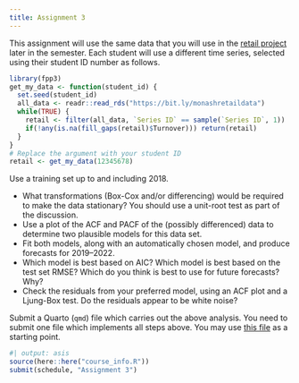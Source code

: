 ```yaml
---
title: Assignment 3
---
```


This assignment will use the same data that you will use in the [retail project](Project.qmd) later in the semester. Each student will use a different time series, selected using their student ID number as follows.

```r
library(fpp3)
get_my_data <- function(student_id) {
  set.seed(student_id)
  all_data <- readr::read_rds("https://bit.ly/monashretaildata")
  while(TRUE) {
    retail <- filter(all_data, `Series ID` == sample(`Series ID`, 1))
    if(!any(is.na(fill_gaps(retail)$Turnover))) return(retail)
  }
}
# Replace the argument with your student ID
retail <- get_my_data(12345678)
```

Use a training set up to and including 2018.

* What transformations (Box-Cox and/or differencing) would be required to make the data stationary? You should use a unit-root test as part of the discussion.
* Use a plot of the ACF and PACF of the (possibly differenced) data to determine two plausible models for this data set.
* Fit both models, along with an automatically chosen model, and produce forecasts for 2019--2022.
* Which model is best based on AIC? Which model is best based on the test set RMSE? Which do you think is best to use for future forecasts? Why?
* Check the residuals from your preferred model, using an ACF plot and a Ljung-Box test. Do the residuals appear to be white noise?

Submit a Quarto (`qmd`) file which carries out the above analysis. You need to submit one file which implements all steps above. You may use <a href="https://af.numbat.space/assignments/Assignment_template.qmd">this file</a> as a starting point.

```r
#| output: asis
source(here::here("course_info.R"))
submit(schedule, "Assignment 3")
```
